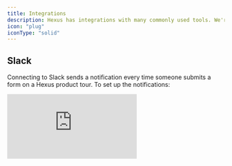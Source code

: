 ```yaml
---
title: Integrations
description: Hexus has integrations with many commonly used tools. We're committed to making customer enablement content easy and accessible.
icon: "plug"
iconType: "solid"
---
```


## Slack

Connecting to Slack sends a notification every time someone submits a form on a Hexus product tour. To set up the notifications:

<div style={{ position: 'relative', width: '100%', paddingTop: '56.25%' }}>
  <iframe src="https://app.usehexus.com/embed/7583e10f-1fc5-4e22-b46f-38e3192661d9" title="Hexus Slack Integration" frameborder="0" allow="accelerometer; autoplay; clipboard-write; encrypted-media; gyroscope; picture-in-picture" allowfullscreen style={{ position: 'absolute', top: 0, left: 0, width: '100%', height: '100%' }} />
</div>

### a. Workflows

Contact us at [team@hexus.ai](mailto:team@hexus.ai) to enable any other notifications.  e.g:

1. Notify when your team member creates a new flow

2. Get a daily summary of the most popular flows

## HubSpot

Hexus enables seamless integration with HubSpot to optimize lead capture and management from interactive product tours. By connecting your Hexus account with your HubSpot portal, you can automatically capture and manage leads generated from Hexus tours.

### a. How to integrate

Connect to HubSpot through the integrations page and grant the required permissions. Once integration is complete, check if new Hexus property (Hexus URL) is created.

Contact us at [team@hexus.ai](mailto:team@hexus.ai) for any other properties.

### b. Workflows

1. **Lead Capture:** Hexus automatically creates a contact in HubSpot whenever a lead fills a Hexus form. Remove any filters from your contacts table to view the newly created contacts. Learn more on how to add a form [here](https://www.notion.so/d578b7b81f0543fca4babb41f158c1db?pvs=21).

<img height="800" width="400" src="/images/hexus-hubspot-lead-capture.png" />

1. Custom forms: Embed custom HubSpot forms within Hexus tours to collect lead information seamlessly. Learn more here.

<img height="200" width="400" src="/images/hexus-hubspot-custom-forms.png" />

1. **Landing pages:** Embed iframe on to HubSpot landing pages directly. You can also create and run an A/B test on your landing page, and embed variants of a product tour. Hexus collects key metrics such as the number of viewers, completion rate, and click-through rate for each product tour. Analyze this data in conjunction with your HubSpot A/B test results to maximize conversion rates and customer engagement.

2. **Email sequences:** Embed Hexus tours into your email sequences for new feature announcements, onboarding, lead nurture, and more. You can personalize your tour using name and email variables in Hexus & HubSpot. Learn more about personalization [here](https://www.notion.so/ea3d7951ecca49a1935b49cdda25066c?pvs=21). More on how to use Hexus tours in email sequences [here](https://www.notion.so/2708f2461c104dd0a806e43a21f14678?pvs=21).

<img height="800" width="400" src="/images/hexus-hubspot-email-sequences.png" />

Contact us at [team@hexus.ai](mailto:team@hexus.ai) to enable any other workflows. e.g: Activity tracking.

## Zapier

Hexus directly integrates with Zapier, allowing leads captured from your demo to be sent to any third-party app.

### a. How to integrate

1. Click on "Integrations" in the left-hand menu of your Hexus account.

2. Choose the Zapier integration and click on the "Connect" button.

3. You will be provided with an API key, which is only displayed once. Make sure to copy this key, as you will need it to connect the Hexus app within Zapier.

4. In your Zapier account, create a new Zap and select Hexus as the trigger app. When prompted, paste the API key you copied from Hexus to establish the connection.

<div style={{ position: 'relative', width: '100%', paddingTop: '53.5%' }}>
  <iframe src="https://app.usehexus.com/embed/965ca096-9bf4-4353-b705-dd0f1c2722ca" title="Hexus Zapier Integration" frameborder="0" allow="accelerometer; autoplay; clipboard-write; encrypted-media; gyroscope; picture-in-picture" allowfullscreen style={{ position: 'absolute', top: 0, left: 0, width: '100%', height: '100%' }} />
</div>

### b. Additional Workflows

* Notify your team members when a new flow is created

* Receive a daily summary of the most popular flows

* Pass additional data from Hexus to Zapier

If you would like to enable any of these optional workflows or have any further questions, please contact our support team for assistance.

### c. Sample response

| Form Details Email | Form Details Description | Hexus URL                                     | Email         | Creation Timestamp       |
| ------------------ | ------------------------ | --------------------------------------------- | ------------- | ------------------------ |
| test@test.com      | John Doe                 | https://app.usehexus.com/flow/rich-hexus-tour | test@test.com | 2024-03-17T23:40:17.664Z |

## Wistia

You can seamlessly publish your Hexus videos to Wistia. View the tour below to learn how to connect to Wistia:

<div style={{ position: 'relative', width: '100%', paddingTop: '54.5%' }}>
  <iframe src="https://app.usehexus.com/embed/3ab55b05-b69d-49d8-ac44-e96b538eed8f" title="Hexus Wistia Integration" frameborder="0" allow="accelerometer; autoplay; clipboard-write; encrypted-media; gyroscope; picture-in-picture" allowfullscreen style={{ position: 'absolute', top: 0, left: 0, width: '100%', height: '100%' }} />
</div>

## Salesforce

A Salesforce integration is coming soon to Enterprise plans only. Check out [this page](/roadmap/q3-2024-roadmap) to get the latest updates.

## Clearbit

Utilize your existing Clearbit integration to seamlessly enrich your existing demo data when sent back to you. Contact us to incorporate your API key, and get back enriched data. Native Clearbit integration coming soon.

## Mixpanel/Segment/Google Analytics

Leverage your existing analytics integration to effortlessly send data back to you. Insert your track code or API key, and it will autonomously route your data back to your preferred destination. Native integrations coming soon.

## Intercom

Hexus videos can be downloaded as MP4 and added to your Intercom articles. However, you can embed Hexus videos as iframes into Intercom’s custom answers.

To get started, follow these steps:

1. **Create a Messenger App**:

   * Log in to the Intercom Developer Hub.

   * Set up a new Messenger app in the Canvas Kit using the Sheets mode. This allows you to embed iframes within the Messenger.

2. **Configure the App**:

   * Use the provided documentation for Canvas Kit to configure your iframe settings. This will involve specifying how your Hexus videos are loaded within the Messenger window.

3. **Publish and Install the App**:

   * Publish the Messenger app and install it into your customer's Intercom workspace.

4. **Add to Workflow**:

   * In the Intercom workspace, go to the custom answers section.

   * Add the Messenger app to the workflow using the “Send an app” action.

   * Users will interact with Hexus videos directly within the Messenger window via the iframe.

5. **Test and Refine**:

   * Ensure everything works seamlessly by testing the integration in different scenarios and refine as needed.

For detailed implementation, refer to the Intercom Developer Hub and [Canvas Kit documentation](https://developers.intercom.com/docs/build-an-integration/getting-started/build-an-app-for-your-messenger/sheets-app).

## Google drive

You can now export your text-based stories and all your Hexus Hive chats to your Google Drive now!

<img height="319" width="624" src="https://lh7-rt.googleusercontent.com/docsz/AD_4nXfChfLl39FHT_vlOnAI0KmYvaP7Ex13iAu7PXbS8JMu7oVNc1G0eMiAFI6u5gD6c4sYW2MTphTaOFkTNWTmpSaTg5N28fM_It2vc4vSXQ_4lY3ZtSyFT4Mc3Tw14lE-5S2m6P99jQ?key=lKHaaJfTPGFl5sSAHKAE-7IJ" />

This will help you easily organize all your stories and chats in one place and you share it with team members who are not on the platform. 

Here’s how you can do it - 

* Go to the integrations button on the left panel and click on ‘Connect Now’ on the Google Drive page 

* Login with your primary email - this account is where all your documents will be stored

* You can now export your Hexus stories on this account!

## Youtube

Publish all your demos and videos created on Hexus directly on Youtube. This will help you to get - 

* **Streamlined workflow**: Save time by uploading content directly to YouTube without needing to download and upload separately. 

* **Wider audience**: Reach a broader audience by sharing your demos and videos on YouTube. 

* **Increased visibility**: Improve your content’s visibility through YouTube's search and recommendation algorithms.  

* **Content sharing**: Easily share your demos and videos through YouTube links across various platforms and social media.

Here’s how you can do it - 

<div style={{ width: '100%' }}>
  <iframe src="https://app.usehexus.com/embed/913a9a8c-5fcc-4fe7-b77e-be29d8dd3b59?refid=" style={{ width: '100%', height: '500px', border: '0' }} frameBorder="0" allowFullScreen title="Hexus Flow" />
</div>

* Go the integrations button on your left panel 

* Click on ‘Connect now’

* Log in with the Google Account that has the primary access to your YouTube account

* You can now export your content on YouTube directly!